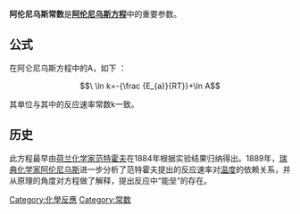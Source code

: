 {{unreferenced|time=2014-02-11T00:56:12+00:00}}
'''阿伦尼乌斯常数'''是'''[[阿伦尼乌斯方程|阿伦尼乌斯方程]]'''中的重要参数。

== 公式 ==
在阿仑尼乌斯方程中的A，如下 ：

:<math>\ \ln k=-{\frac  {E_{a}}{RT}}+\ln A</math>

其单位与其中的反应速率常数k一致。

== 历史 ==

此方程最早由[[荷兰|荷兰]][[化学家|化学家]][[范特霍夫|范特霍夫]]在1884年根据实验结果归纳得出。1889年，[[瑞典|瑞典]][[化学家|化学家]][[阿伦尼乌斯|阿伦尼乌斯]]进一步分析了范特霍夫提出的反应速率对[[温度|温度]]的依赖关系，并从原理的角度对方程做了解释，提出反应中“能垒”的存在。

[[Category:化學反應|Category:化學反應]]
[[Category:常数|Category:常数]]